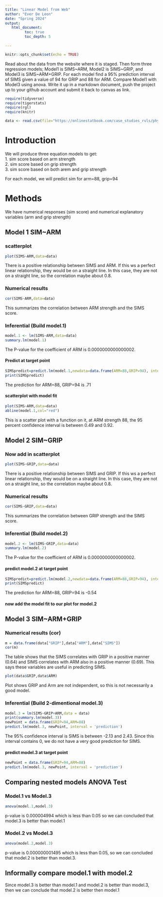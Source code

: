 ```yaml
---
title: "Linear Model from Web"
author: "Ever De Leon"
date: "Spring 2024"
output:
   html_document:
         toc: true
         toc_depth: 5
        
---
```


```r
knitr::opts_chunk$set(echo = TRUE)
```

Read about the data from the website where it is staged.  Then form three regression models; Model1 is SIMS~ARM, Model2 is SIMS~GRIP, and Model3 is SIMS~ARM+GRIP. For each model find a 95% prediction interval of SIMS given a value of 94  for GRIP and 88 for ARM. Compare Model1 with Model3 using anova. Write it up in a markdown document, push the project up to your github account and submit it back to canvas as link. 

 


```r
require(tidyverse)
require(tigerstats)
require(rgl)
require(knitr)

```

```r
data <- read.csv(file="https://onlinestatbook.com/case_studies_rvls/physical_strength/data.txt",sep="",header=TRUE)  

```
# Introduction

We will produce three equation models to get:  
1. sim score based on arm strength  
2. sim score based on grip strength  
3. sim score based on both arem and grip strength  

For each model, we will predict sim for arm=88, grip=94

# Methods 
We have numerical responses (sim score) and numerical explanatory variables (arm and grip strength)

## Model 1 SIM~ARM

### scatterplot
```r
plot(SIMS~ARM,data=data)
```

There is a positive relationship between SIMS and ARM. If this ws a perfect linear relationship, they would be on a straight line. In this case, they are not on a straight line, so the correlation maybe about 0.8.

### Numerical results

```r
cor(SIMS~ARM,data=data)
```

This summarizes the correlation between ARM strength and the SIMS score.

### Inferential  (Build model.1)

```r
model.1 <- lm(SIMS~ARM,data=data)
summary.lm(model.1)
```

The P-value for the coefficient of ARM is 0.0000000000000002.

#### Predict at target point

```r
SIMSpredict=predict.lm(model.1,newdata=data.frame(ARM=88,GRIP=94), interval = "confidence")
print(SIMSpredict)
```

The prediction for ARM=88, GRIP=94 is .71

#### scatterplot with model fit

```r
plot(SIMS~ARM,data=data)
abline(model.1,col="red")
```

This is a scatter plot with a function on it, at ARM strength 88, the 95 percent confidence interval is between 0.49 and 0.92.

## Model 2 SIM~GRIP

### Now add in scatterplot

```r
plot(SIMS~GRIP,data=data)
```

There is a positive relationship between SIMS and GRIP. If this ws a perfect linear relationship, they would be on a straight line. In this case, they are not on a straight line, so the correlation maybe about 0.8.

### Numerical results 

```r
cor(SIMS~GRIP,data=data)
```

This summarizes the correlation between GRIP strength and the SIMS score.

### Inferential  (Build model.2)

```r
model.2 <- lm(SIMS~GRIP,data=data)
summary.lm(model.2)
```  

The P-value for the coefficient of ARM is 0.0000000000000002.

#### predict model.2 at target point

```r
SIMSpredict=predict.lm(model.2,newdata=data.frame(ARM=88,GRIP=94), interval = "confidence")
print(SIMSpredict)
```

The prediction for ARM=88, GRIP=94 is -0.54

#### now add the model fit to our plot for model.2
  


## Model 3 SIM~ARM+GRIP

### Numerical results (cor)

```r
m = data.frame(data["GRIP"],data["ARM"],data["SIMS"])
cor(m)
```

The table shows that the SIMS correlates with GRIP in a positive manner (0.64) and SIMS correlates with ARM also in a positive manner (0.69). This says these variables are useful in predicting SIMS.

```r
plot(data$GRIP,data$ARM)
```

Plot shows GRIP and Arm are not independent, so this is not necessarily a good model.
  
### Inferential  (Build 2-dimentional model.3)

```r
model.3 = lm(SIMS~GRIP+ARM,data = data)
print(summary.lm(model.3))
newPoint = data.frame(GRIP=94,ARM=88)
predict.lm(model.3, newPoint, interval = 'prediction')
```

The 95% confidence interval is SIMS is between -2.13 and 2.43. Since this interval contains 0, we do not have a very good prediction for SIMS. 

#### predict model.3 at target point
  
```r
newPoint = data.frame(GRIP=94,ARM=88)
predict.lm(model.3, newPoint, interval = 'prediction')
```


## Comparing nested models ANOVA Test

### Model.1 vs Model.3

```r
anova(model.1,model.3)
```

p-value is 0.000004994 which is less than 0.05 so we can concluded that model.3 is better than model.1

### Model.2 vs Model.3

```r
anova(model.2,model.3)
```
p-value is 0.000000001495 which is less than 0.05, so we can concluded that model.2 is better than model.3.

## Informally compare model.1 with model.2

Since model.3 is better than model.1 and model.2 is better than model.3, then we can conclude that model.2 is better then model.1